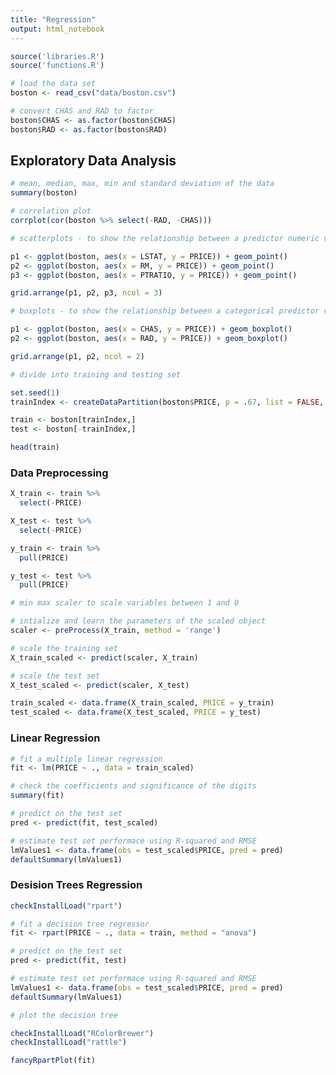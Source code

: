 ```yaml
---
title: "Regression"
output: html_notebook
---
```

```r
source('libraries.R')
source('functions.R')
```


```r
# load the data set
boston <- read_csv("data/boston.csv")

# convert CHAS and RAD to factor
boston$CHAS <- as.factor(boston$CHAS)
boston$RAD <- as.factor(boston$RAD)
```

## Exploratory Data Analysis

```r
# mean, median, max, min and standard deviation of the data
summary(boston)
```

```r
# correlation plot
corrplot(cor(boston %>% select(-RAD, -CHAS)))
```

```r
# scatterplots - to show the relationship between a predictor numeric variable and the response variable

p1 <- ggplot(boston, aes(x = LSTAT, y = PRICE)) + geom_point()
p2 <- ggplot(boston, aes(x = RM, y = PRICE)) + geom_point()
p3 <- ggplot(boston, aes(x = PTRATIO, y = PRICE)) + geom_point()

grid.arrange(p1, p2, p3, ncol = 3)
```

```r
# boxplots - to show the relationship between a categorical predictor variable and the response variable

p1 <- ggplot(boston, aes(x = CHAS, y = PRICE)) + geom_boxplot()
p2 <- ggplot(boston, aes(x = RAD, y = PRICE)) + geom_boxplot()

grid.arrange(p1, p2, ncol = 2)
```

```r
# divide into training and testing set

set.seed(1)
trainIndex <- createDataPartition(boston$PRICE, p = .67, list = FALSE, times = 1)

train <- boston[trainIndex,]
test <- boston[-trainIndex,]

head(train)
```

### Data Preprocessing

```r
X_train <- train %>%
  select(-PRICE)

X_test <- test %>%
  select(-PRICE)

y_train <- train %>%
  pull(PRICE)

y_test <- test %>%
  pull(PRICE)
```


```r
# min max scaler to scale variables between 1 and 0

# intialize and learn the parameters of the scaled object
scaler <- preProcess(X_train, method = 'range')

# scale the training set
X_train_scaled <- predict(scaler, X_train)

# scale the test set
X_test_scaled <- predict(scaler, X_test)
```

```r
train_scaled <- data.frame(X_train_scaled, PRICE = y_train)
test_scaled <- data.frame(X_test_scaled, PRICE = y_test)
```

### Linear Regression

```r
# fit a multiple linear regression
fit <- lm(PRICE ~ ., data = train_scaled)

# check the coefficients and significance of the digits
summary(fit)
```

```r
# predict on the test set
pred <- predict(fit, test_scaled)

# estimate test set performace using R-squared and RMSE
lmValues1 <- data.frame(obs = test_scaled$PRICE, pred = pred)
defaultSummary(lmValues1)
```

### Desision Trees Regression

```r
checkInstallLoad("rpart")

# fit a decision tree regressor
fit <- rpart(PRICE ~ ., data = train, method = "anova")

# predict on the test set
pred <- predict(fit, test)

# estimate test set performace using R-squared and RMSE
lmValues1 <- data.frame(obs = test_scaled$PRICE, pred = pred)
defaultSummary(lmValues1)
```

```r
# plot the decision tree

checkInstallLoad("RColorBrewer")
checkInstallLoad("rattle")

fancyRpartPlot(fit)
```

